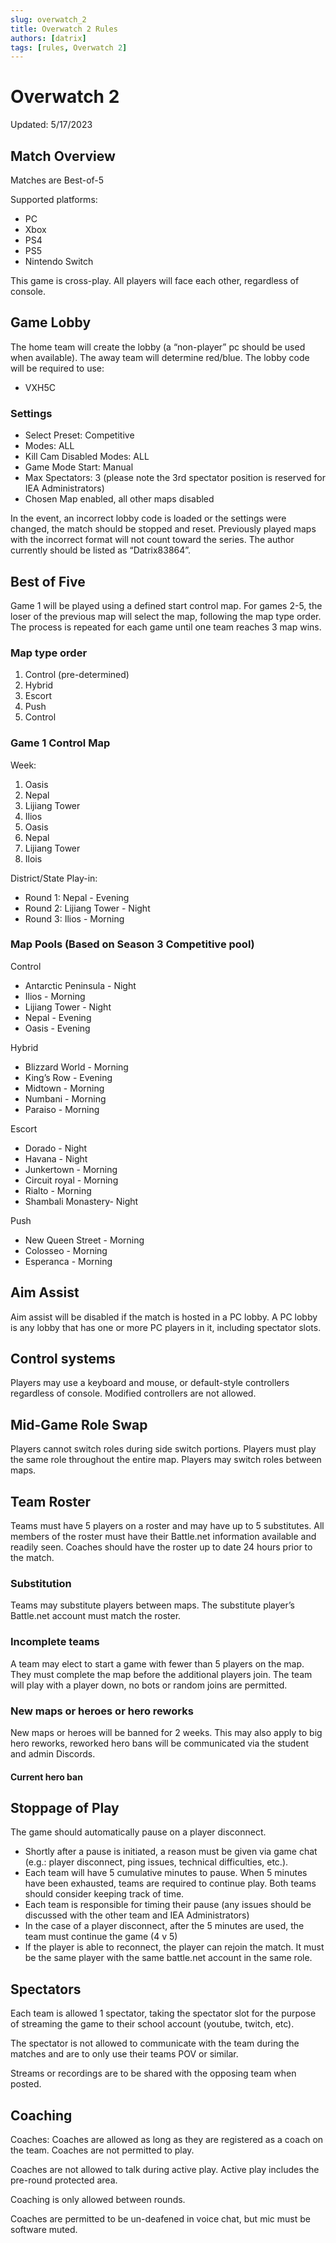 ```yaml
---
slug: overwatch_2
title: Overwatch 2 Rules
authors: [datrix]
tags: [rules, Overwatch 2]
---
```


# Overwatch 2

Updated: 5/17/2023

## Match Overview

Matches are Best-of-5

Supported platforms:

* PC
* Xbox
* PS4
* PS5
* Nintendo Switch

This game is cross-play. All players will face each other, regardless of console.

## Game Lobby

The home team will create the lobby (a “non-player” pc should be used when available). The away team will determine red/blue. The lobby code will be required to use:

* VXH5C

### Settings

* Select Preset: Competitive
* Modes: ALL
* Kill Cam Disabled Modes: ALL
* Game Mode Start: Manual
* Max Spectators: 3 (please note the 3rd spectator position is reserved for IEA Administrators)
* Chosen Map enabled, all other maps disabled

In the event, an incorrect lobby code is loaded or the settings were changed, the match should be stopped and reset. Previously played maps with the incorrect format will not count toward the series. The author currently should be listed as “Datrix83864”.

## Best of Five

Game 1 will be played using a defined start control map. For games 2-5, the loser of the previous map will select the map, following the map type order. The process is repeated for each game until one team reaches 3 map wins.

### Map type order

1. Control (pre-determined)
2. Hybrid
3. Escort
4. Push
5. Control

### Game 1 Control Map

Week:

1. Oasis
2. Nepal
3. Lijiang Tower
4. Ilios
5. Oasis
6. Nepal
7. Lijiang Tower
8. Ilois

District/State Play-in:

* Round 1: Nepal - Evening
* Round 2: Lijiang Tower - Night
* Round 3: Ilios - Morning

### Map Pools (Based on Season 3 Competitive pool)

Control

* Antarctic Peninsula - Night
* Ilios - Morning
* Lijiang Tower - Night
* Nepal - Evening
* Oasis - Evening

Hybrid

* Blizzard World - Morning
* King’s Row - Evening
* Midtown - Morning
* Numbani - Morning
* Paraiso - Morning

Escort

* Dorado - Night
* Havana - Night
* Junkertown - Morning
* Circuit royal - Morning
* Rialto - Morning
* Shambali Monastery- Night

Push

* New Queen Street - Morning
* Colosseo - Morning
* Esperanca - Morning

## Aim Assist

Aim assist will be disabled if the match is hosted in a PC lobby. A PC lobby is any lobby that has one or more PC players in it, including spectator slots.

## Control systems

Players may use a keyboard and mouse, or default-style controllers regardless of console. Modified controllers are not allowed.

## Mid-Game Role Swap

Players cannot switch roles during side switch portions. Players must play the same role throughout the entire map. Players may switch roles between maps.

## Team Roster

Teams must have 5 players on a roster and may have up to 5 substitutes. All members of the roster must have their Battle.net information available and readily seen. Coaches should have the roster up to date 24 hours prior to the match.

### Substitution

Teams may substitute players between maps. The substitute player’s Battle.net account must match the roster.

### Incomplete teams

A team may elect to start a game with fewer than 5 players on the map. They must complete the map before the additional players join. The team will play with a player down, no bots or random joins are permitted.

### New maps or heroes or hero reworks

New maps or heroes will be banned for 2 weeks. This may also apply to big hero reworks, reworked hero bans will be communicated via the student and admin Discords.

#### Current hero ban

## Stoppage of Play

The game should automatically pause on a player disconnect.

* Shortly after a pause is initiated, a reason must be given via game chat (e.g.: player disconnect, ping issues, technical difficulties, etc.).
* Each team will have 5 cumulative minutes to pause. When 5 minutes have been exhausted, teams are required to continue play. Both teams should consider keeping track of time.
* Each team is responsible for timing their pause (any issues should be discussed with the other team and IEA Administrators)
* In the case of a player disconnect, after the 5 minutes are used, the team must continue the game (4 v 5)
* If the player is able to reconnect, the player can rejoin the match. It must be the same player with the same battle.net account in the same role.

## Spectators

Each team is allowed 1 spectator, taking the spectator slot for the purpose of streaming the game to their school account (youtube, twitch, etc).

The spectator is not allowed to communicate with the team during the matches and are to only use their teams POV or similar.

Streams or recordings are to be shared with the opposing team when posted.

## Coaching

Coaches: Coaches are allowed as long as they are registered as a coach on the team. Coaches are not permitted to play.

Coaches are not allowed to talk during active play. Active play includes the pre-round protected area.

Coaching is only allowed between rounds.

Coaches are permitted to be un-deafened in voice chat, but mic must be software muted.
